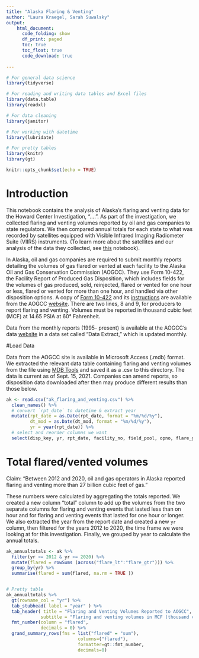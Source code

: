 ```yaml
---
title: "Alaska Flaring & Venting"
author: "Laura Kraegel, Sarah Suwalsky"
output:
    html_document:
      code_folding: show
      df_print: paged
      toc: true
      toc_float: true
      code_download: true
    
---
```


```r

# For general data science
library(tidyverse)

# For reading and writing data tables and Excel files
library(data.table)
library(readxl)

# For data cleaning
library(janitor)

# For working with datetime
library(lubridate)

# For pretty tables
library(knitr)
library(gt)

knitr::opts_chunk$set(echo = TRUE)

```


# Introduction 

This notebook contains the analysis of Alaska’s flaring and venting data for the Howard Center Investigation, “….”. As part of the investigation, we collected flaring and venting volumes reported by oil and gas companies to state regulators. We then compared annual totals for each state to what was recorded by satellites equipped with Visible Infrared Imaging Radiometer Suite (VIIRS) instruments. (To learn more about the satellites and our analysis of the data they collected, see [this](....) notebook).

In Alaska, oil and gas companies are required to submit monthly reports detailing the volumes of gas flared or vented at each facility to the Alaska Oil and Gas Conservation Commission (AOGCC). They use Form 10-422, the Facility Report of Produced Gas Disposition, which includes fields for the volumes of gas produced, sold, reinjected, flared or vented for one hour or less, flared or vented for more than one hour, and handled via other disposition options. A copy of [Form 10-422](https://www.commerce.alaska.gov/web/Portals/18/Pub/Forms/10-422.pdf) and its [instructions](https://www.commerce.alaska.gov/web/Portals/18/pub/Forms/10-422%20Instructions.pdf) are available from the AOGCC [website](https://www.commerce.alaska.gov/web/aogcc/Forms.aspx). There are two lines, 8 and 9, for producers to report flaring and venting. Volumes must be reported in thousand cubic feet (MCF) at 14.65 PSIA at 60° Fahrenheit.

Data from the monthly reports (1995- present) is available at the AOGCC’s data [website](https://www.commerce.alaska.gov/web/aogcc/Data.aspx) in a data set called “Data Extract,” which is updated monthly. 

#Load Data

Data from the AOGCC site is available in Microsoft Access (.mdb) format. We extracted the relevant data table containing flaring and venting volumes from the file using [MDB Tools](https://github.com/mdbtools/mdbtools) and saved it as a .csv to this directory. The data is current as of Sept. 15, 2021. Companies can amend reports, so disposition data downloaded after then may produce different results than those below. 

```r

ak <- read.csv("ak_flaring_and_venting.csv") %>%
  clean_names() %>%
  # convert `rpt_date` to datetime & extract year
  mutate(rpt_date = as.Date(rpt_date, format = "%m/%d/%y"),
         dt_mod = as.Date(dt_mod, format = "%m/%d/%y"),
         yr = year(rpt_date)) %>%
  # select and reorder columns we want 
  select(disp_key, yr, rpt_date, facility_no, field_pool, opno, flare_gtr, flare_lt, dt_mod)

```

# Total flared/vented volumes 

Claim: "Between 2012 and 2020, oil and gas operators in Alaska reported flaring and venting more than 27 billion cubic feet of gas."

These numbers were calculated by aggregating the totals reported. We created a new column "total" column to add up the volumes from the two separate columns for flaring and venting events that lasted less than on hour and for flaring and venting events that lasted for one hour or longer. We also extracted the year from the report date and created a new `yr` column, then filtered for the years 2012 to 2020, the time frame we were looking at for this investigation. Finally, we grouped by year to calculate the annual totals.

```r


ak_annualtotals <- ak %>%
  filter(yr >= 2012 & yr <= 2020) %>%
  mutate(flared = rowSums (across("flare_lt":"flare_gtr"))) %>%
  group_by(yr) %>%
  summarise(flared = sum(flared, na.rm = TRUE ))


# Pretty table
ak_annualtotals %>%
  gt(rowname_col = "yr") %>%
  tab_stubhead( label = "year" ) %>%
  tab_header( title = "Flaring and Venting Volumes Reported to AOGCC",
             subtitle = "Flaring and venting volumes in MCF (thousand cubic feet)") %>%
  fmt_number(column = "flared",
             decimals = 0) %>%
  grand_summary_rows(fns = list("flared" = "sum"), 
                           columns=("flared"), 
                           formatter=gt::fmt_number, 
                           decimals=0)

```
